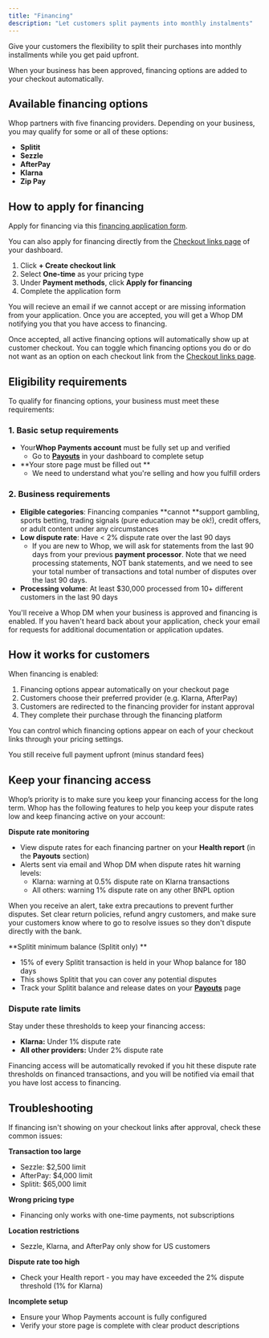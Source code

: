 ```yaml
---
title: "Financing"
description: "Let customers split payments into monthly instalments"
---
```


Give your customers the flexibility to split their purchases into monthly installments while you get paid upfront.

When your business has been approved, financing options are added to your checkout automatically.

## Available financing options

Whop partners with five financing providers. Depending on your business, you may qualify for some or all of these options:

- **Splitit**
- **Sezzle**
- **AfterPay**
- **Klarna**
- **Zip Pay**

## How to apply for financing

Apply for financing via this [financing application form](https://hunterd.app.n8n.cloud/form/e9e21a0c-91d5-4cda-9b14-a9506be5af44).

You can also apply for financing directly from the [Checkout links page](https://whop.com/dashboard/links/checkout/) of your dashboard.

1. Click **\+ Create checkout link**
2. Select **One-time** as your pricing type
3. Under **Payment methods**, click **Apply for financing**
4. Complete the application form

You will recieve an email if we cannot accept or are missing information from your application. Once you are accepted, you will get a Whop DM notifying you that you have access to financing.

Once accepted, all active financing options will automatically show up at customer checkout. You can toggle which financing options you do or do not want as an option on each checkout link from the [Checkout links page](https://whop.com/dashboard/links/checkout/).  

## Eligibility requirements

To qualify for financing options, your business must meet these requirements:

### 1. Basic setup requirements

- Your**Whop Payments account**  must be fully set up and verified
  - Go to [**Payouts**](https://whop.com/dashboard/payouts/) in your dashboard to complete setup
- **Your store page must be filled out **
  - We need to understand what you're selling and how you fulfill orders

### 2. Business requirements

- **Eligible categories**: Financing companies **cannot **support gambling, sports betting, trading signals (pure education may be ok\!), credit offers, or adult content under any circumstances
- **Low dispute rate**: Have \< 2% dispute rate over the last 90 days
  - If you are new to Whop, we will ask for statements from the last 90 days from your previous **payment processor**. Note that we need processing statements, NOT bank statements, and we need to see your total number of transactions and total number of disputes over the last 90 days.
- **Processing volume**: At least \$30,000 processed from 10\+ different customers in the last 90 days

<Tip>
  You'll receive a Whop DM when your business is approved and financing is enabled. If you haven't heard back about your application, check your email for requests for additional documentation or application updates.
</Tip>

## How it works for customers

When financing is enabled:

1. Financing options appear automatically on your checkout page
2. Customers choose their preferred provider (e.g. Klarna, AfterPay)
3. Customers are redirected to the financing provider for instant approval
4. They complete their purchase through the financing platform

You can control which financing options appear on each of your checkout links through your pricing settings.

<Tip>
  You still receive full payment upfront (minus standard fees)
</Tip>

## Keep your financing access

Whop’s priority is to make sure you keep your financing access for the long term. Whop has the following features to help you keep your dispute rates low and keep financing active on your account:

**Dispute rate monitoring**

- View dispute rates for each financing partner on your **Health report** (in the **Payouts** section)
- Alerts sent via email and Whop DM when dispute rates hit warning levels:
  - Klarna: warning at 0.5% dispute rate on Klarna transactions
  - All others: warning 1% dispute rate on any other BNPL option 

<Tip>
  When you receive an alert, take extra precautions to prevent further disputes. Set clear return policies, refund angry customers, and make sure your customers know where to go to resolve issues so they don't dispute directly with the bank.
</Tip>

**Splitit minimum balance (Splitit only) ** 

- 15% of every Splitit transaction is held in your Whop balance for 180 days
- This shows Splitit that you can cover any potential disputes
- Track your Splitit balance and release dates on your [**Payouts**](https://whop.com/dashboard/payouts/) page

### **Dispute rate limits**

Stay under these thresholds to keep your financing access:

- **Klarna:** Under 1% dispute rate
- **All other providers:** Under 2% dispute rate

Financing access will be automatically revoked if you hit these dispute rate thresholds on financed transactions, and you will be notified via email that you have lost access to financing.  

## Troubleshooting

If financing isn't showing on your checkout links after approval, check these common issues:

**Transaction too large**

- Sezzle: \$2,500 limit
- AfterPay: \$4,000 limit
- Splitit: \$65,000 limit

**Wrong pricing type**

- Financing only works with one-time payments, not subscriptions

**Location restrictions**

- Sezzle, Klarna, and AfterPay only show for US customers

**Dispute rate too high**

- Check your Health report - you may have exceeded the 2% dispute threshold (1% for Klarna)

**Incomplete setup**

- Ensure your Whop Payments account is fully configured
- Verify your store page is complete with clear product descriptions
